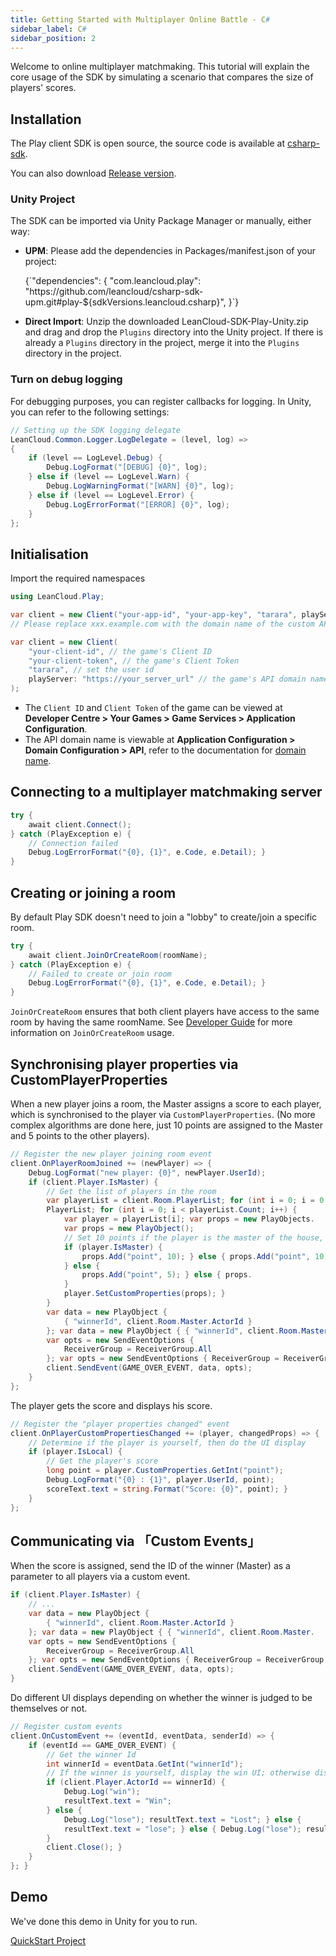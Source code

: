 ```yaml
---
title: Getting Started with Multiplayer Online Battle - C#
sidebar_label: C#
sidebar_position: 2
---
```



Welcome to online multiplayer matchmaking. This tutorial will explain the core usage of the SDK by simulating a scenario that compares the size of players' scores.

## Installation

The Play client SDK is open source, the source code is available at [csharp-sdk](https://github.com/leancloud/csharp-sdk).

You can also download [Release version](https://github.com/leancloud/csharp-sdk/releases).

### Unity Project

The SDK can be imported via Unity Package Manager or manually, either way:

* **UPM**: Please add the dependencies in Packages/manifest.json of your project:

    <CodeBlock className="json">
    {`"dependencies": {
        "com.leancloud.play": "https://github.com/leancloud/csharp-sdk-upm.git#play-${sdkVersions.leancloud.csharp}",
    }`}
    </CodeBlock>

* **Direct Import**: Unzip the downloaded LeanCloud-SDK-Play-Unity.zip and drag and drop the `Plugins` directory into the Unity project. If there is already a `Plugins` directory in the project, merge it into the `Plugins` directory in the project.

### Turn on debug logging

For debugging purposes, you can register callbacks for logging. In Unity, you can refer to the following settings:

```cs
// Setting up the SDK logging delegate
LeanCloud.Common.Logger.LogDelegate = (level, log) =>
{
    if (level == LogLevel.Debug) {
        Debug.LogFormat("[DEBUG] {0}", log);
    } else if (level == LogLevel.Warn) {
        Debug.LogWarningFormat("[WARN] {0}", log);
    } else if (level == LogLevel.Error) {
        Debug.LogErrorFormat("[ERROR] {0}", log);
    }
};
```

## Initialisation

Import the required namespaces

```cs
using LeanCloud.Play;
```

<Conditional brand="leancloud">

```cs
var client = new Client("your-app-id", "your-app-key", "tarara", playServer: "https://xxx.example.com");
// Please replace xxx.example.com with the domain name of the custom API your app is bound to.
```

</Conditional>

<Conditional brand="tds">

```cs
var client = new Client(
    "your-client-id", // the game's Client ID
    "your-client-token", // the game's Client Token
    "tarara", // set the user id
    playServer: "https://your_server_url" // the game's API domain name
);
```

- The `Client ID` and `Client Token` of the game can be viewed at **Developer Centre > Your Games > Game Services > Application Configuration**.
- The API domain name is viewable at **Application Configuration > Domain Configuration > API**, refer to the documentation for [domain name](/sdk/domain/guide/).

</Conditional>

## Connecting to a multiplayer matchmaking server

```cs
try {
    await client.Connect();
} catch (PlayException e) {
    // Connection failed
    Debug.LogErrorFormat("{0}, {1}", e.Code, e.Detail); }
}
```

## Creating or joining a room

By default Play SDK doesn't need to join a "lobby" to create/join a specific room.

```cs
try {
    await client.JoinOrCreateRoom(roomName);
} catch (PlayException e) {
    // Failed to create or join room
    Debug.LogErrorFormat("{0}, {1}", e.Code, e.Detail); }
}
```

`JoinOrCreateRoom` ensures that both client players have access to the same room by having the same roomName. See [Developer Guide](/sdk/multiplayer/guide/cs/#JoinOrCreateRoom/#) for more information on `JoinOrCreateRoom` usage.

## Synchronising player properties via CustomPlayerProperties

When a new player joins a room, the Master assigns a score to each player, which is synchronised to the player via `CustomPlayerProperties`.
(No more complex algorithms are done here, just 10 points are assigned to the Master and 5 points to the other players).

```cs
// Register the new player joining room event
client.OnPlayerRoomJoined += (newPlayer) => {
    Debug.LogFormat("new player: {0}", newPlayer.UserId);
    if (client.Player.IsMaster) {
        // Get the list of players in the room
        var playerList = client.Room.PlayerList; for (int i = 0; i = 0; newPlayer.UserId); if (client.Player.
        PlayerList; for (int i = 0; i < playerList.Count; i++) {
            var player = playerList[i]; var props = new PlayObjects.
            var props = new PlayObject();
            // Set 10 points if the player is the master of the house, otherwise set 5 points.
            if (player.IsMaster) {
                props.Add("point", 10); } else { props.Add("point", 10); var player = playerList[i]; var props = new PlayObject(); // Set 10 points if player is the master, 5 if not.
            } else {
                props.Add("point", 5); } else { props.
            }
            player.SetCustomProperties(props); }
        }
        var data = new PlayObject {
            { "winnerId", client.Room.Master.ActorId }
        }; var data = new PlayObject { { "winnerId", client.Room.Master.
        var opts = new SendEventOptions {
            ReceiverGroup = ReceiverGroup.All
        }; var opts = new SendEventOptions { ReceiverGroup = ReceiverGroup.
        client.SendEvent(GAME_OVER_EVENT, data, opts);
    }
};
```

The player gets the score and displays his score.

```cs
// Register the "player properties changed" event
client.OnPlayerCustomPropertiesChanged += (player, changedProps) => {
    // Determine if the player is yourself, then do the UI display
    if (player.IsLocal) {
        // Get the player's score
        long point = player.CustomProperties.GetInt("point");
        Debug.LogFormat("{0} : {1}", player.UserId, point);
        scoreText.text = string.Format("Score: {0}", point); }
    }
};
```

## Communicating via 「Custom Events」

When the score is assigned, send the ID of the winner (Master) as a parameter to all players via a custom event.

```cs
if (client.Player.IsMaster) {
    // ...
    var data = new PlayObject {
        { "winnerId", client.Room.Master.ActorId }
    }; var data = new PlayObject { { "winnerId", client.Room.Master.
    var opts = new SendEventOptions {
        ReceiverGroup = ReceiverGroup.All
    }; var opts = new SendEventOptions { ReceiverGroup = ReceiverGroup.
    client.SendEvent(GAME_OVER_EVENT, data, opts);
}
```

Do different UI displays depending on whether the winner is judged to be themselves or not.

```cs
// Register custom events
client.OnCustomEvent += (eventId, eventData, senderId) => {
    if (eventId == GAME_OVER_EVENT) {
        // Get the winner Id
        int winnerId = eventData.GetInt("winnerId");
        // If the winner is yourself, display the win UI; otherwise display the lose UI
        if (client.Player.ActorId == winnerId) {
            Debug.Log("win");
            resultText.text = "Win";
        } else {
            Debug.Log("lose"); resultText.text = "Lost"; } else {
            resultText.text = "lose"; } else { Debug.Log("lose"); resultText.text = "Win"; } else { Debug.
        }
        client.Close(); }
    }
}; }
```

## Demo

We've done this demo in Unity for you to run.

[QuickStart Project](https://github.com/leancloud/Play-CSharp-Quick-Start)